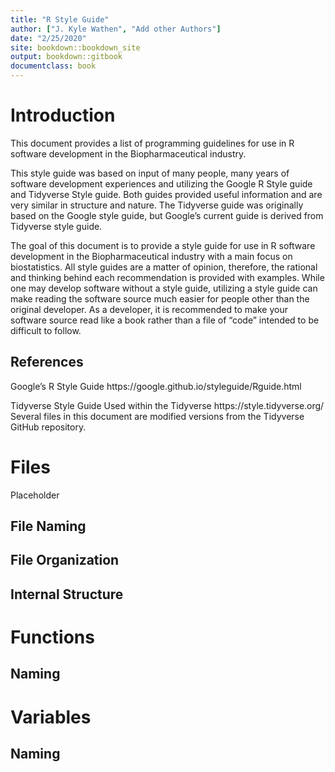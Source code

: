 ```yaml
---
title: "R Style Guide"
author: ["J. Kyle Wathen", "Add other Authors"]
date: "2/25/2020"
site: bookdown::bookdown_site
output: bookdown::gitbook
documentclass: book
---
```


# Introduction 
This document provides a list of programming guidelines for use in R software development in the Biopharmaceutical industry.  

This style guide was based on input of many people, many years of software development experiences and utilizing the Google R Style guide and Tidyverse Style guide.   Both guides provided useful information and are very similar in structure and nature.  The Tidyverse guide was originally based on the Google style guide, but Google's current guide is derived from Tidyverse style guide.  

The goal of this document is to provide a style guide for use in R software development in the Biopharmaceutical industry with a main focus on biostatistics.  All style guides are a matter of opinion, therefore, the rational and thinking behind each recommendation is provided with examples.  While one may develop software without a style guide, utilizing a style guide can make reading the software source much easier for people other than the original developer.  As a developer, it is recommended to make your software source read like a book rather than a file of “code” intended to be difficult to follow.  


## References
Google’s R Style Guide
https://google.github.io/styleguide/Rguide.html

Tidyverse Style Guide
Used within the Tidyverse 
https://style.tidyverse.org/
Several files in this document are modified versions from the Tidyverse GitHub repository.  



<!--chapter:end:index.Rmd-->


# Files

Placeholder


## File Naming
## File Organization 
## Internal Structure

<!--chapter:end:Files.Rmd-->

# Functions
## Naming 

<!--chapter:end:Functions.Rmd-->

# Variables

## Naming

<!--chapter:end:Variables.Rmd-->

